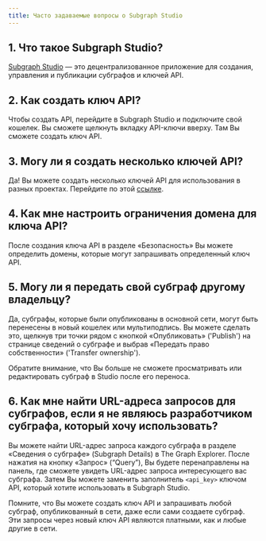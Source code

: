 ```yaml
---
title: Часто задаваемые вопросы о Subgraph Studio
---
```


## 1. Что такое Subgraph Studio?

[Subgraph Studio](https://thegraph.com/studio/) — это децентрализованное приложение для создания, управления и публикации субграфов и ключей API.

## 2. Как создать ключ API?

Чтобы создать API, перейдите в Subgraph Studio и подключите свой кошелек. Вы сможете щелкнуть вкладку API-ключи вверху. Там Вы сможете создать ключ API.

## 3. Могу ли я создать несколько ключей API?

Да! Вы можете создать несколько ключей API для использования в разных проектах. Перейдите по этой [ссылке](https://thegraph.com/studio/apikeys/).

## 4. Как мне настроить ограничения домена для ключа API?

После создания ключа API в разделе «Безопасность» Вы можете определить домены, которые могут запрашивать определенный ключ API.

## 5. Могу ли я передать свой субграф другому владельцу?

Да, субграфы, которые были опубликованы в основной сети, могут быть перенесены в новый кошелек или мультиподпись. Вы можете сделать это, щелкнув три точки рядом с кнопкой «Опубликовать» ('Publish') на странице сведений о субграфе и выбрав «Передать право собственности» ('Transfer ownership').

Обратите внимание, что Вы больше не сможете просматривать или редактировать субграф в Studio после его переноса.

## 6. Как мне найти URL-адреса запросов для субграфов, если я не являюсь разработчиком субграфа, который хочу использовать?

Вы можете найти URL-адрес запроса каждого субграфа в разделе «Сведения о субграфе» (Subgraph Details) в The Graph Explorer. После нажатия на кнопку «Запрос» (“Query”), Вы будете перенаправлены на панель, где сможете увидеть URL-адрес запроса интересующего вас субграфа. Затем Вы можете заменить заполнитель `<api_key>` ключом API, который хотите использовать в Subgraph Studio.

Помните, что Вы можете создать ключ API и запрашивать любой субграф, опубликованный в сети, даже если сами создаете субграф. Эти запросы через новый ключ API являются платными, как и любые другие в сети.
